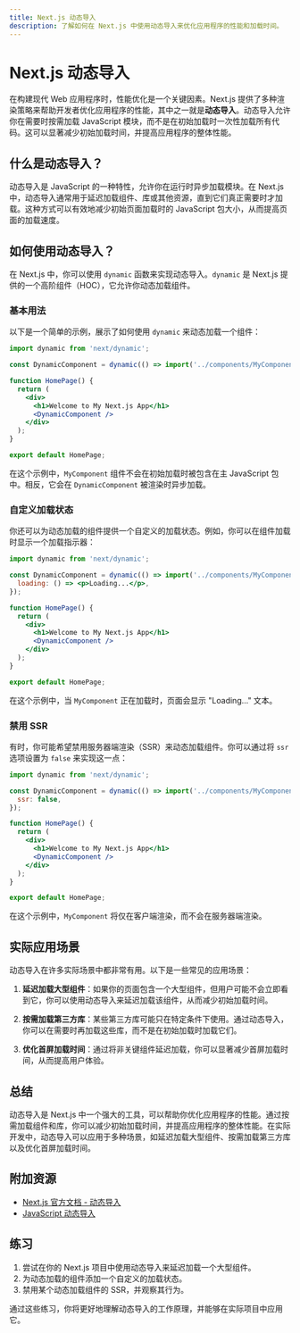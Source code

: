 ```yaml
---
title: Next.js 动态导入
description: 了解如何在 Next.js 中使用动态导入来优化应用程序的性能和加载时间。
---
```


# Next.js 动态导入

在构建现代 Web 应用程序时，性能优化是一个关键因素。Next.js 提供了多种渲染策略来帮助开发者优化应用程序的性能，其中之一就是**动态导入**。动态导入允许你在需要时按需加载 JavaScript 模块，而不是在初始加载时一次性加载所有代码。这可以显著减少初始加载时间，并提高应用程序的整体性能。

## 什么是动态导入？

动态导入是 JavaScript 的一种特性，允许你在运行时异步加载模块。在 Next.js 中，动态导入通常用于延迟加载组件、库或其他资源，直到它们真正需要时才加载。这种方式可以有效地减少初始页面加载时的 JavaScript 包大小，从而提高页面的加载速度。

## 如何使用动态导入？

在 Next.js 中，你可以使用 `dynamic` 函数来实现动态导入。`dynamic` 是 Next.js 提供的一个高阶组件（HOC），它允许你动态加载组件。

### 基本用法

以下是一个简单的示例，展示了如何使用 `dynamic` 来动态加载一个组件：

```jsx
import dynamic from 'next/dynamic';

const DynamicComponent = dynamic(() => import('../components/MyComponent'));

function HomePage() {
  return (
    <div>
      <h1>Welcome to My Next.js App</h1>
      <DynamicComponent />
    </div>
  );
}

export default HomePage;
```

在这个示例中，`MyComponent` 组件不会在初始加载时被包含在主 JavaScript 包中。相反，它会在 `DynamicComponent` 被渲染时异步加载。

### 自定义加载状态

你还可以为动态加载的组件提供一个自定义的加载状态。例如，你可以在组件加载时显示一个加载指示器：

```jsx
import dynamic from 'next/dynamic';

const DynamicComponent = dynamic(() => import('../components/MyComponent'), {
  loading: () => <p>Loading...</p>,
});

function HomePage() {
  return (
    <div>
      <h1>Welcome to My Next.js App</h1>
      <DynamicComponent />
    </div>
  );
}

export default HomePage;
```

在这个示例中，当 `MyComponent` 正在加载时，页面会显示 "Loading..." 文本。

### 禁用 SSR

有时，你可能希望禁用服务器端渲染（SSR）来动态加载组件。你可以通过将 `ssr` 选项设置为 `false` 来实现这一点：

```jsx
import dynamic from 'next/dynamic';

const DynamicComponent = dynamic(() => import('../components/MyComponent'), {
  ssr: false,
});

function HomePage() {
  return (
    <div>
      <h1>Welcome to My Next.js App</h1>
      <DynamicComponent />
    </div>
  );
}

export default HomePage;
```

在这个示例中，`MyComponent` 将仅在客户端渲染，而不会在服务器端渲染。

## 实际应用场景

动态导入在许多实际场景中都非常有用。以下是一些常见的应用场景：

1. **延迟加载大型组件**：如果你的页面包含一个大型组件，但用户可能不会立即看到它，你可以使用动态导入来延迟加载该组件，从而减少初始加载时间。

2. **按需加载第三方库**：某些第三方库可能只在特定条件下使用。通过动态导入，你可以在需要时再加载这些库，而不是在初始加载时加载它们。

3. **优化首屏加载时间**：通过将非关键组件延迟加载，你可以显著减少首屏加载时间，从而提高用户体验。

## 总结

动态导入是 Next.js 中一个强大的工具，可以帮助你优化应用程序的性能。通过按需加载组件和库，你可以减少初始加载时间，并提高应用程序的整体性能。在实际开发中，动态导入可以应用于多种场景，如延迟加载大型组件、按需加载第三方库以及优化首屏加载时间。

## 附加资源

- [Next.js 官方文档 - 动态导入](https://nextjs.org/docs/advanced-features/dynamic-import)
- [JavaScript 动态导入](https://developer.mozilla.org/en-US/docs/Web/JavaScript/Reference/Statements/import#dynamic_imports)

## 练习

1. 尝试在你的 Next.js 项目中使用动态导入来延迟加载一个大型组件。
2. 为动态加载的组件添加一个自定义的加载状态。
3. 禁用某个动态加载组件的 SSR，并观察其行为。

通过这些练习，你将更好地理解动态导入的工作原理，并能够在实际项目中应用它。
